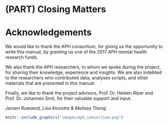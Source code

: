 # (PART) Closing Matters {-}

# Acknowledgements {-}
We would like to thank the APH consortium, for giving us the opportunity to write this manual, by granting us one of the 2017 APH mental health research funds.

We also thank the APH researchers, to whom we spoke during the project, for sharing their knowledge, experience and insights. We are also indebted to the researchers who contributed data, analyses scripts, and other materials that are presented in this manual.

Finally, we like to thank the project advisors, Prof. Dr. Heleen Riper and Prof. Dr. Johannes Smit, for their valuable support and input.

*Jeroen Ruwaard, Lisa Kooistra \& Melissa Thong*


```r
knitr::include_graphics("images/aph_consortium.png")
```